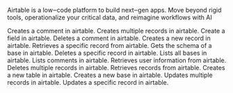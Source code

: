 Airtable is a low‒code platform to build next‒gen apps. Move beyond
    rigid tools, operationalize your critical data, and reimagine
    workflows with AI

<Accordion title="Create Comment">
Creates a comment in airtable.
</Accordion>

<Accordion title="Create Multiple Records">
Creates multiple records in airtable.
</Accordion>

<Accordion title="Create Field">
Create a field in airtable.
</Accordion>

<Accordion title="Delete Comment">
Deletes a comment in airtable.
</Accordion>

<Accordion title="Create Record">
Creates a new record in airtable.
</Accordion>

<Accordion title="Get Record">
Retrieves a specific record from airtable.
</Accordion>

<Accordion title="Get Base Schema">
Gets the schema of a base in airtable.
</Accordion>

<Accordion title="Delete Record">
Deletes a specific record in airtable.
</Accordion>

<Accordion title="List Bases">
Lists all bases in airtable.
</Accordion>

<Accordion title="List Comments">
Lists comments in airtable.
</Accordion>

<Accordion title="Get User Information">
Retrieves user information from airtable.
</Accordion>

<Accordion title="Delete Multiple Records">
Deletes multiple records in airtable.
</Accordion>

<Accordion title="List Records">
Retrieves records from airtable.
</Accordion>

<Accordion title="Create Table">
Creates a new table in airtable.
</Accordion>

<Accordion title="Create Base">
Creates a new base in airtable.
</Accordion>

<Accordion title="Update Multiple Records">
Updates multiple records in airtable.
</Accordion>

<Accordion title="Update Record">
Updates a specific record in airtable.
</Accordion>

